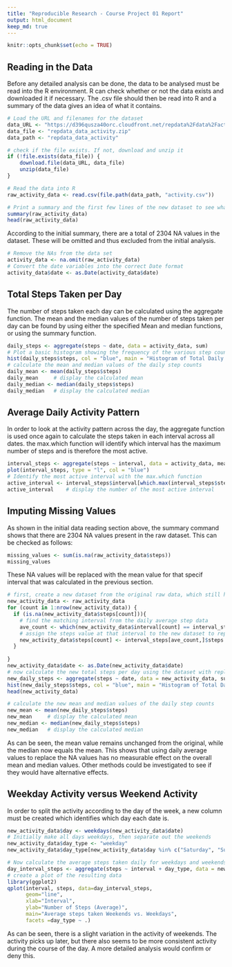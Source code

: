 ---
title: "Reproducible Research - Course Project 01 Report"
output: html_document
keep_md: true
---

```{r setup, include=FALSE}
knitr::opts_chunk$set(echo = TRUE)
```

## Reading in the Data

Before any detailed analysis can be done, the data to be analysed must be read into the R environment. R can check whether or not the data exists and downloaded it if necessary. The .csv file should then be read into R and a summary of the data gives an idea of what it contains.

```{r load_data}
# Load the URL and filenames for the dataset
data_URL <- "https://d396qusza40orc.cloudfront.net/repdata%2Fdata%2Factivity.zip"
data_file <- "repdata_data_activity.zip"
data_path <- "repdata_data_activity"

# check if the file exists. If not, download and unzip it
if (!file.exists(data_file)) {
    download.file(data_URL, data_file)
    unzip(data_file)
}

# Read the data into R
raw_activity_data <- read.csv(file.path(data_path, "activity.csv"))

# Print a summary and the first few lines of the new dataset to see what it looks like
summary(raw_activity_data)
head(raw_activity_data)

```
According to the initial summary, there are a total of 2304 NA values in the dataset. These will be omitted and thus excluded from the initial analysis.
```{r process}
# Remove the NAs from the data set
activity_data <- na.omit(raw_activity_data)
# Convert the date variables into the correct Date format
activity_data$date <- as.Date(activity_data$date)
```

## Total Steps Taken per Day

The number of steps taken each day can be calculated using the aggregate function. The mean and the median values of the number of steps taken per day can be found by using either the specified Mean and median functions, or using the summary function.
```{r daily_steps}
daily_steps <- aggregate(steps ~ date, data = activity_data, sum)
# Plot a basic histogram showing the frequency of the various step counts
hist(daily_steps$steps, col = "blue", main = "Histogram of Total Daily Steps", xlab = "Total Daily Steps", xlim = c(0, 25000), ylim = c(0, 30))
# calculate the mean and median values of the daily step counts
daily_mean <- mean(daily_steps$steps)
daily_mean     # display the calculated mean
daily_median <- median(daily_steps$steps)
daily_median   # display the calculated median
```

## Average Daily Activity Pattern

In order to look at the activity pattern across the day, the aggregate function is used once again to calculate the steps taken in each interval across all dates. the max.which function will identify which interval has the maximum number of steps and is therefore the most active.
```{r interval_steps}
interval_steps <- aggregate(steps ~ interval, data = activity_data, mean)
plot(interval_steps, type = "l", col = "blue")
# Identify the most active interval with the max.which function
active_interval <- interval_steps$interval[which.max(interval_steps$steps)]
active_interval    # display the number of the most active interval
```

## Imputing Missing Values

As shown in the initial data reading section above, the summary command shows that there are 2304 NA values present in the raw dataset. This can be checked as follows:
```{r}
missing_values <- sum(is.na(raw_activity_data$steps))
missing_values
```

These NA values will be replaced with the mean value for that specif interval that was calculated  in the previous section.
```{r na_replace}
# first, create a new dataset from the original raw data, which still has the NA values
new_activity_data <- raw_activity_data
for (count in 1:nrow(new_activity_data)) {
  if (is.na(new_activity_data$steps[count])){
    # find the matching interval from the daily average step data
    ave_count <- which(new_activity_data$interval[count] == interval_steps$interval)
    # assign the steps value at that interval to the new dataset to replace the NA
    new_activity_data$steps[count] <- interval_steps[ave_count,]$steps
  }
  
}
new_activity_data$date <- as.Date(new_activity_data$date)
# now calculate the new total steps per day using the dataset with replacement values, and plot the corresponding histogram
new_daily_steps <- aggregate(steps ~ date, data = new_activity_data, sum)
hist(new_daily_steps$steps, col = "blue", main = "Histogram of Total Daily Steps", xlab = "Total Daily Steps", xlim = c(0, 25000), ylim = c(0, 30))
head(new_activity_data)

# calculate the new mean and median values of the daily step counts
new_mean <- mean(new_daily_steps$steps)
new_mean     # display the calculated mean
new_median <- median(new_daily_steps$steps)
new_median   # display the calculated median
```
As can be seen, the mean value remains unchanged from the original, while the median now equals the mean. This shows that using daily average values to replace the NA values has no measurable effect on the overall mean and median values. Other methods could be investigated to see if they would have alternative effects.

## Weekday Activity versus Weekend Activity

In order to split the activity according to the day of the week, a new column must be created which identifies which day each date is.
```{r}
new_activity_data$day <- weekdays(new_activity_data$date)
# Initially make all days weekdays, then separate out the weekends
new_activity_data$day_type <- "weekday"
new_activity_data$day_type[new_activity_data$day %in% c("Saturday", "Sunday")] <- "weekend"

# Now calculate the average steps taken daily for weekdays and weekends
day_interval_steps <- aggregate(steps ~ interval + day_type, data = new_activity_data, mean)
# create a plot of the resulting data
library(ggplot2)
qplot(interval, steps, data=day_interval_steps,
      geom="line",
      xlab="Interval",
      ylab="Number of Steps (Average)",
      main="Average steps taken Weekends vs. Weekdays",
      facets =day_type ~ .)
```
As can be seen, there is a slight variation in the activity of weekends. The activity picks up later, but there also seems to be more consistent activity during the course of the day. A more detailed analysis would confirm or deny this.
